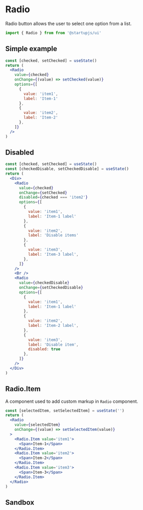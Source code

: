 
# Radio

Radio button allows the user to select one option from a list.

```jsx
import { Radio } from from '@startupjs/ui'
```

## Simple example

```jsx example
const [checked, setChecked] = useState()
return (
  <Radio
    value={checked}
    onChange={(value) => setChecked(value)}
    options={[
      {
        value: 'item1',
        label: 'Item-1'
      },
      {
        value: 'item2',
        label: 'Item-2'
      },
    ]}
  />
)
```

## Disabled

```jsx example
const [checked, setChecked] = useState()
const [checkedDisable, setCheckedDisable] = useState()
return (
  <Div>
    <Radio
      value={checked}
      onChange={setChecked}
      disabled={checked === 'item2'}
      options={[
        {
          value: 'item1',
          label: 'Item-1 label'
        },
        {
          value: 'item2',
          label: 'Disable items'
        },
        {
          value: 'item3',
          label: 'Item-3 label',
        },
      ]}
    />
    <Br />
    <Radio
      value={checkedDisable}
      onChange={setCheckedDisable}
      options={[
        {
          value: 'item1',
          label: 'Item-1 label'
        },
        {
          value: 'item2',
          label: 'Item-2 label',
        },
        {
          value: 'item3',
          label: 'Disable item',
          disabled: true
        },
      ]}
    />
  </Div>
)
```

## Radio.Item

A component used to add custom markup in `Radio` component.

```jsx example
const [selectedItem, setSelectedItem] = useState('')
return (
  <Radio
    value={selectedItem}
    onChange={(value) => setSelectedItem(value)}
  >
    <Radio.Item value='item1'>
      <Span>Item-1</Span>
    </Radio.Item>
    <Radio.Item value='item2'>
      <Span>Item-2</Span>
    </Radio.Item>
    <Radio.Item value='item3'>
      <Span>Item-3</Span>
    </Radio.Item>
  </Radio>
)
```

## Sandbox

<Sandbox Component={Radio} />
